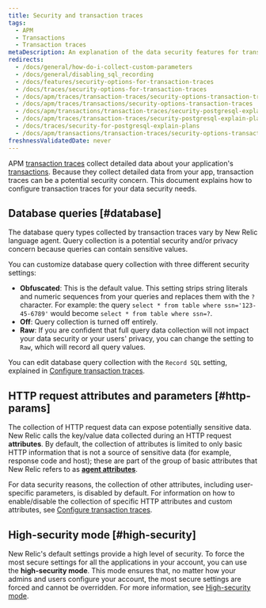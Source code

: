 ```yaml
---
title: Security and transaction traces
tags:
  - APM
  - Transactions
  - Transaction traces
metaDescription: An explanation of the data security features for transaction traces in APM.
redirects:
  - /docs/general/how-do-i-collect-custom-parameters
  - /docs/general/disabling_sql_recording
  - /docs/features/security-options-for-transaction-traces
  - /docs/traces/security-options-for-transaction-traces
  - /docs/apm/traces/transaction-traces/security-options-transaction-traces
  - /docs/apm/traces/transactions/security-options-transaction-traces
  - /docs/apm/transactions/transaction-traces/security-postgresql-explain-plans
  - /docs/apm/traces/transaction-traces/security-postgresql-explain-plans
  - /docs/traces/security-for-postgresql-explain-plans
  - /docs/apm/transactions/transaction-traces/security-options-transaction-traces
freshnessValidatedDate: never
---
```


APM [transaction traces](/docs/apm/transactions/transaction-traces/transaction-traces) collect detailed data about your application's [transactions](/docs/accounts-partnerships/education/getting-started-new-relic/glossary#transaction). Because they collect detailed data from your app, transaction traces can be a potential security concern. This document explains how to configure transaction traces for your data security needs.

## Database queries [#database]

The database query types collected by transaction traces vary by New Relic language agent. Query collection is a potential security and/or privacy concern because queries can contain sensitive values.

You can customize database query collection with three different security settings:

* <DNT>**Obfuscated**</DNT>: This is the default value. This setting strips string literals and numeric sequences from your queries and replaces them with the `?` character. For example: the query `select * from table where ssn='123-45-6789'` would become `select * from table where ssn=?`.
* <DNT>**Off**</DNT>: Query collection is turned off entirely.
* <DNT>**Raw**</DNT>: If you are confident that full query data collection will not impact your data security or your users' privacy, you can change the setting to `Raw`, which will record all query values.

You can edit database query collection with the `Record SQL` setting, explained in [Configure transaction traces](/docs/apm/transactions/transaction-traces/configure-transaction-traces).

## HTTP request attributes and parameters [#http-params]

The collection of HTTP request data can expose potentially sensitive data. New Relic calls the key/value data collected during an HTTP request <DNT>**attributes**</DNT>. By default, the collection of attributes is limited to only basic HTTP information that is not a source of sensitive data (for example, response code and host); these are part of the group of basic attributes that New Relic refers to as [<DNT>**agent attributes**</DNT>](/docs/agents/manage-apm-agents/agent-data/agent-attributes).

For data security reasons, the collection of other attributes, including user-specific parameters, is disabled by default. For information on how to enable/disable the collection of specific HTTP attributes and custom attributes, see [Configure transaction traces](/docs/apm/transactions/transaction-traces/configure-transaction-traces#config-attributes).

## High-security mode [#high-security]

New Relic's default settings provide a high level of security. To force the most secure settings for all the applications in your account, you can use the <DNT>**high-security mode**</DNT>. This mode ensures that, no matter how your admins and users configure your account, the most secure settings are forced and cannot be overridden. For more information, see [High-security mode](/docs/agents/manage-apm-agents/configuration/high-security-mode).
